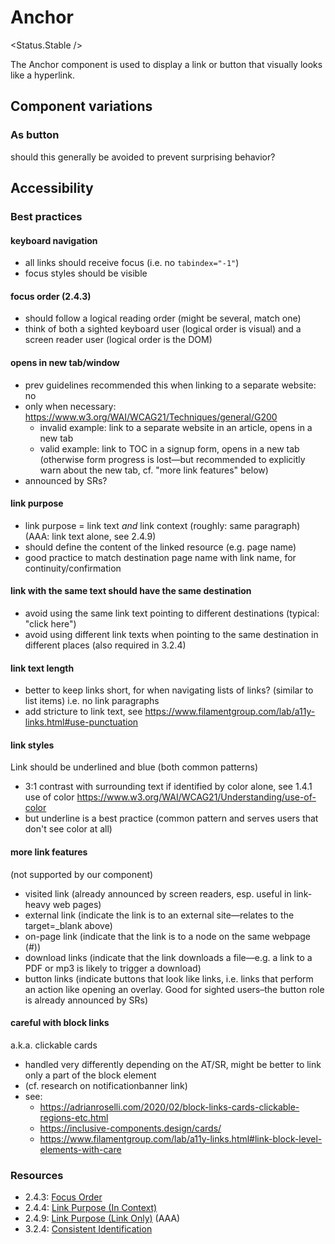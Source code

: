 
# Anchor

<Status.Stable />

The Anchor component is used to display a link or button that visually looks like a hyperlink.

<Story id="typography-anchor--as-link" />
<Props />

## Component variations

### As button

should this generally be avoided to prevent surprising behavior?

<Story id="typography-anchor--as-button" />

## Accessibility

### Best practices

#### keyboard navigation

- all links should receive focus (i.e. no `tabindex="-1"`)
- focus styles should be visible

#### focus order (2.4.3)

- should follow a logical reading order (might be several, match one)
- think of both a sighted keyboard user (logical order is visual) and a screen reader user (logical order is the DOM)

#### opens in new tab/window

- prev guidelines recommended this when linking to a separate website: no
- only when necessary: https://www.w3.org/WAI/WCAG21/Techniques/general/G200
  - invalid example: link to a separate website in an article, opens in a new tab
  - valid example: link to TOC in a signup form, opens in a new tab (otherwise form progress is lost—but recommended to explicitly warn about the new tab, cf. "more link features" below)
- announced by SRs?

#### link purpose

- link purpose = link text _and_ link context (roughly: same paragraph) (AAA: link text alone, see 2.4.9)
- should define the content of the linked resource (e.g. page name)
- good practice to match destination page name with link name, for continuity/confirmation

#### link with the same text should have the same destination

- avoid using the same link text pointing to different destinations (typical: "click here")
- avoid using different link texts when pointing to the same destination in different places (also required in 3.2.4)

#### link text length

- better to keep links short, for when navigating lists of links? (similar to list items) i.e. no link paragraphs
- add stricture to link text, see https://www.filamentgroup.com/lab/a11y-links.html#use-punctuation

#### link styles

Link should be underlined and blue (both common patterns)

- 3:1 contrast with surrounding text if identified by color alone, see 1.4.1 use of color https://www.w3.org/WAI/WCAG21/Understanding/use-of-color
- but underline is a best practice (common pattern and serves users that don't see color at all)

#### more link features

(not supported by our component)

- visited link (already announced by screen readers, esp. useful in link-heavy web pages)
- external link (indicate the link is to an external site—relates to the target=\_blank above)
- on-page link (indicate that the link is to a node on the same webpage (#))
- download links (indicate that the link downloads a file—e.g. a link to a PDF or mp3 is likely to trigger a download)
- button links (indicate buttons that look like links, i.e. links that perform an action like opening an overlay. Good for sighted users–the button role is already announced by SRs)

#### careful with block links

a.k.a. clickable cards

- handled very differently depending on the AT/SR, might be better to link only a part of the block element
- (cf. research on notificationbanner link)
- see:
  - https://adrianroselli.com/2020/02/block-links-cards-clickable-regions-etc.html
  - https://inclusive-components.design/cards/
  - https://www.filamentgroup.com/lab/a11y-links.html#link-block-level-elements-with-care

### Resources

- 2.4.3: [Focus Order](https://www.w3.org/WAI/WCAG21/Understanding/focus-order)
- 2.4.4: [Link Purpose (In Context)](https://www.w3.org/WAI/WCAG21/Understanding/link-purpose-in-context.html)
- 2.4.9: [Link Purpose (Link Only)](https://www.w3.org/WAI/WCAG21/Understanding/link-purpose-link-only) (AAA)
- 3.2.4: [Consistent Identification](https://www.w3.org/WAI/WCAG21/Understanding/consistent-identification)
